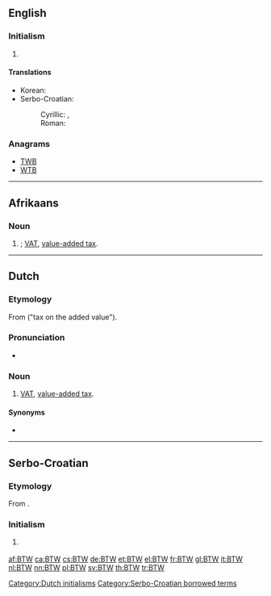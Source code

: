 {{also|btw}}
==English==

===Initialism===
{{rfc-header|Initialism}}
{{en-initialism}}

# {{context|Internet|text|lang=en}} {{initialism of|by the way|lang=en}}

====Translations====
{{trans-top|[[by the way]]}}
* Korean: {{t+|ko|그런데|sc=Kore}}
* Serbo-Croatian:
*: Cyrillic: {{t|sh|УБР|tr=UBR|sc=Cyrl}}, {{qualifier|slang}} {{t|sh|БТЊ|sc=Cyrl}}
*: Roman: {{t|sh|UBR|sc=Latn}}
{{trans-mid}}
{{trans-bottom}}

===Anagrams===
* [[TWB#English|TWB]]
* [[WTB#English|WTB]]

----

==Afrikaans==

===Noun===
{{af-noun|-}}

# {{initialism of|[[belasting]] [[op]] [[toegevoegde]] [[waarde]]|lang=af}}; [[VAT]], [[value-added tax]].

----

==Dutch==

===Etymology===
From {{term|belasting|lang=nl}} {{term|op|lang=nl}} {{term|de|lang=nl}} {{term|toevoegen|toegevoegde|lang=nl}} {{term|waarde|lang=nl}} ("tax on the added value").

===Pronunciation===
* {{audio|Nl-btw.ogg|Audio|lang=nl}}

===Noun===
{{nl-noun|f|-|-}}

# [[VAT]], [[value-added tax]].

====Synonyms====
* {{l|nl|omzetbelasting}}

[[Category:Dutch initialisms]]

----

==Serbo-Croatian==

===Etymology===
From {{etyl|en|sh}} {{term|BTW||[[by the way]]|lang=en}}.

===Initialism===
{{rfc-header|Initialism}}
{{sh-initialism}}

# {{context|Internet|text|lang=sh}} {{initialism of|by the way|lang=sh}}

[[Category:Serbo-Croatian borrowed terms]]

[[af:BTW]]
[[ca:BTW]]
[[cs:BTW]]
[[de:BTW]]
[[et:BTW]]
[[el:BTW]]
[[fr:BTW]]
[[gl:BTW]]
[[it:BTW]]
[[nl:BTW]]
[[nn:BTW]]
[[pl:BTW]]
[[sv:BTW]]
[[th:BTW]]
[[tr:BTW]]
